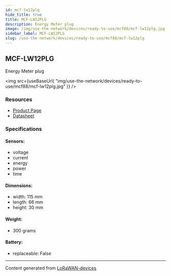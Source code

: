 ```yaml
---
id: mcf-lw12plg
hide_title: true
title: MCF-LW12PLG
description: Energy Meter plug
image: /img/use-the-network/devices/ready-to-use/mcf88/mcf-lw12plg.jpg
sidebar_label: MCF-LW12PLG
slug: /use-the-network/devices/ready-to-use/mcf88/mcf-lw12plg
---
```



## MCF-LW12PLG

Energy Meter plug

<img
src={useBaseUrl(
"img/use-the-network/devices/ready-to-use/mcf88/mcf-lw12plg.jpg"
)}
/>

### Resources

- [Product Page](https://www.mcf88.it/prodotto/mcf-lw12plg/)
- [Datasheet](https://www.mcf88.it/wp-content/uploads/2020/07/MCF-LW12PLG.pdf)

### Specifications

#### Sensors:
- voltage
- current
- energy
- power
- time
#### Dimensions:
- width: 115 mm
- length: 66 mm
- height: 30 mm
#### Weight: 
- 300 grams
#### Battery: 
- replaceable: False



---
Content generated from [LoRaWAN-devices](https://github.com/TheThingsNetwork/lorawan-devices)